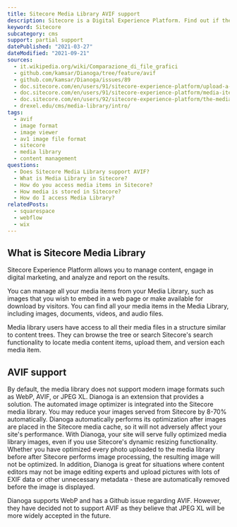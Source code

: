 ```yaml
---
title: Sitecore Media Library AVIF support
description: Sitecore is a Digital Experience Platform. Find out if their Media Library offers AVIF support.
keyword: Sitecore
subcategory: cms
support: partial support
datePublished: "2021-03-27"
dateModified: "2021-09-21"
sources:
  - it.wikipedia.org/wiki/Comparazione_di_file_grafici
  - github.com/kamsar/Dianoga/tree/feature/avif
  - github.com/kamsar/Dianoga/issues/89
  - doc.sitecore.com/en/users/91/sitecore-experience-platform/upload-a-file-to-the-media-library.html
  - doc.sitecore.com/en/users/91/sitecore-experience-platform/media-items.html
  - doc.sitecore.com/en/users/92/sitecore-experience-platform/the-media-library.html
  - drexel.edu/cms/media-library/intro/
tags:
  - avif
  - image format
  - image viewer
  - av1 image file format
  - sitecore
  - media library
  - content management
questions:
  - Does Sitecore Media Library support AVIF?
  - What is Media Library in Sitecore?
  - How do you access media items in Sitecore?
  - How media is stored in Sitecore?
  - How do I access Media Library?
relatedPosts:
  - squarespace
  - webflow
  - wix
---
```


## What is Sitecore Media Library

Sitecore Experience Platform allows you to manage content, engage in digital marketing, and analyze and report on the results.

You can manage all your media items from your Media Library, such as images that you wish to embed in a web page or make available for download by visitors. You can find all your media items in the Media Library, including images, documents, videos, and audio files.

Media library users have access to all their media files in a structure similar to content trees. They can browse the tree or search Sitecore's search functionality to locate media content items, upload them, and version each media item.

## AVIF support

By default, the media library does not support modern image formats such as WebP, AVIF, or JPEG XL. Dianoga is an extension that provides a solution. The automated image optimizer is integrated into the Sitecore media library. You may reduce your images served from Sitecore by 8-70% automatically. Dianoga automatically performs its optimization after images are placed in the Sitecore media cache, so it will not adversely affect your site's performance. With Dianoga, your site will serve fully optimized media library images, even if you use Sitecore's dynamic resizing functionality. Whether you have optimized every photo uploaded to the media library before after Sitecore performs image processing, the resulting image will not be optimized. In addition, Dianoga is great for situations where content editors may not be image editing experts and upload pictures with lots of EXIF data or other unnecessary metadata - these are automatically removed before the image is displayed.

Dianoga supports WebP and has a Github issue regarding AVIF. However, they have decided not to support AVIF as they believe that JPEG XL will be more widely accepted in the future.
